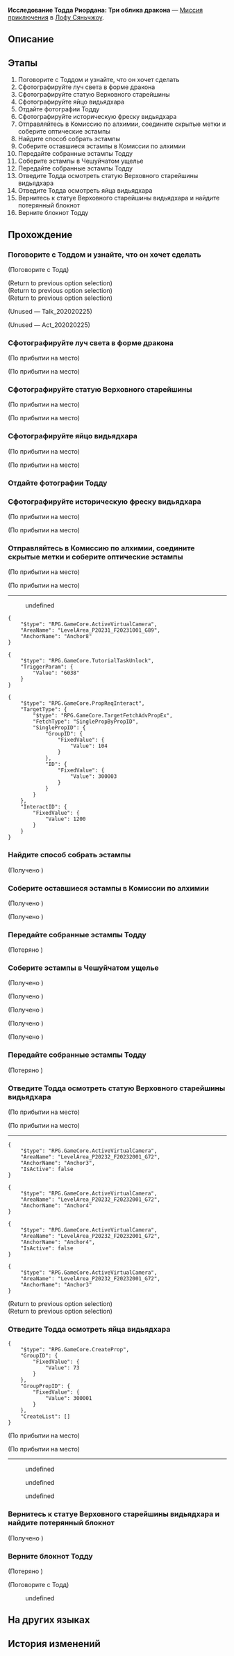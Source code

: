{{Дополнить|Диалоги.}}
{{Миссия Инфобокс
|id              = 2020202
|Название        = 
|Изображение     = Миссия Освоения Исследование Тодда Риордана Три облика дракона.png
|Тип             = Миссия приключения
|События         = 
|Глава           = 
|Условия         = Завершите миссию [[Миссия приключения]] ''[[Исследование Тодда Риордана: Мимолётный взгляд на знахарские учения]]'' и дождитесь ежедневного [[Обновление сервера|обновления сервера]]
|Персонажи       = Первопроходец; Тодд
|СтартЛокация    = [[Лофу Сяньчжоу]] — [[Центральная гавань Приюта звёздных яликов]]
|Локации         = Центральная гавань Приюта звёздных яликов
|Предыдущая      = Исследование Тодда Риордана: Мимолётный взгляд на знахарские учения
|Следующая       = 
|Награды         = Опыт Освоения*200; Звёздный нефрит*40; Путеводитель путешественника*6; Утраченный кристалл*5; Strale*25; "Erstwhile Resonance"*1 { text = Erstwhile Resonance }; Кредиты*60 000
}}
'''Исследование Тодда Риордана: Три облика дракона''' — [[Миссия приключения]] в [[Лофу Сяньчжоу]].

==Описание==
{{Описание|Тодд просит вас отправиться в Чешуйчатое ущелье и сделать несколько снимков, связанных с историей видьядхара, а затем - помочь проникнуть в Чешуйчатое ущелье. Вы помогаете Тодду исполнить его желание.}}

==Этапы==
# Поговорите с Тоддом и узнайте, что он хочет сделать
# Сфотографируйте луч света в форме дракона
# Сфотографируйте статую Верховного старейшины
# Сфотографируйте яйцо видьядхара
# Отдайте фотографии Тодду
# Сфотографируйте историческую фреску видьядхара
# Отправляйтесь в Комиссию по алхимии, соедините скрытые метки и соберите оптические эстампы
# Найдите способ собрать эстампы
# Соберите оставшиеся эстампы в Комиссии по алхимии
# Передайте собранные эстампы Тодду
# Соберите эстампы в Чешуйчатом ущелье
# Передайте собранные эстампы Тодду
# Отведите Тодда осмотреть статую Верховного старейшины видьядхара
# Отведите Тодда осмотреть яйца видьядхара
# Вернитесь к статуе Верховного старейшины видьядхара и найдите потерянный блокнот
# Верните блокнот Тодду

==Прохождение==
{{Дополнить}}


===Поговорите с Тоддом и узнайте, что он хочет сделать===
{{Описание миссии|локация=Центральная гавань Приюта звёздных яликов|Учёный Гильдии эрудитов Тодд Риордан, похоже, столкнулся с новой проблемой. Но на этот раз, помимо «академических» проблем, похоже, есть что-то ещё...}}
{{Диалог Начало}}


;(Поговорите с Тодд)
<!--Unknown TalkSentence: 502114101-->
;(Return to previous option selection)
;(Return to previous option selection)
;(Return to previous option selection)

;(Unused &mdash; Talk_202020225)


;(Unused &mdash; Act_202020225)

{{Диалог Конец}}

===Сфотографируйте луч света в форме дракона===
{{Описание миссии|локация=Чешуйчатое ущелье|Тодд намерен изучать историю видьядхара. Однако он не смог попасть в Чешуйчатое ущелье, где, по слухам, можно ознакомиться с историей расы видьядхара. Не имея другой альтернативы, Тодд просит вас отправиться в Чешуйчатое ущелье и сделать несколько фотографий, чтобы он смог завершить исследование.}}
{{Диалог Начало}}
;(По прибытии на место)

;(По прибытии на место)
<!--Unknown TalkSentence: 202040217-->
{{Диалог Конец}}

===Сфотографируйте статую Верховного старейшины===
{{Диалог Начало}}
;(По прибытии на место)

;(По прибытии на место)
<!--Unknown TalkSentence: 202040044-->
{{Диалог Конец}}

===Сфотографируйте яйцо видьядхара===
{{Диалог Начало}}
;(По прибытии на место)

;(По прибытии на место)
<!--Unknown TalkSentence: 202040216-->
{{Диалог Конец}}

===Отдайте фотографии Тодду===
{{Описание миссии|локация=Центральная гавань Приюта звёздных яликов|Следуя просьбе Тодда, вы направляетесь в Чешуйчатое ущелье, чтобы сделать нужные ему фотографии. Поторопитесь и отдайте ему фотографии.}}
{{Диалог Начало}}

{{Диалог Конец}}

===Сфотографируйте историческую фреску видьядхара===
{{Описание миссии|локация=Чешуйчатое ущелье|Тодд намерен изучать историю видьядхара. Однако он не смог попасть в Чешуйчатое ущелье, где, по слухам, можно ознакомиться с историей расы видьядхара. Не имея другой альтернативы, Тодд просит вас отправиться в Чешуйчатое ущелье и сделать несколько фотографий, чтобы он смог завершить исследование.}}
{{Диалог Начало}}
;(По прибытии на место)

;(По прибытии на место)
<!--Unknown TalkSentence: 202040215-->
{{Диалог Конец}}

===Отправляйтесь в Комиссию по алхимии, соедините скрытые метки и соберите оптические эстампы===
{{Описание миссии|локация=Комиссия по алхимии|Тодд раскрыл вам секрет, который связан с исчезновением его учителя. Вы соглашаетесь помочь ему собрать подсказки, оставленные учителем. Он отправляет обнаруженные координаты, и вы приходите в Комиссию по алхимии, где собираете секретные метки Гильдии и записываете их. Соединяйте метки вместе и записывайте оптические метки с помощью камеры смартфона.}}
{{Диалог Начало}}
;(По прибытии на место)

;(По прибытии на место)
----
<!--Unknown TalkSentence: 202040194-->
<!--Unknown TalkSentence: 202040195-->
:{{Диалог|Стрелка}} undefined
:<!--1.5-second delay-->
<!--Unknown TalkSentence: 202040197-->
<!--Unknown TalkSentence: 202040198-->
<!--Unknown TalkSentence: 202040199-->
<pre>{
	"$type": "RPG.GameCore.ActiveVirtualCamera",
	"AreaName": "LevelArea_P20231_F20231001_G89",
	"AnchorName": "Anchor8"
}</pre>
<!--Unknown TalkSentence: 202040201-->
<pre>{
	"$type": "RPG.GameCore.TutorialTaskUnlock",
	"TriggerParam": {
		"Value": "6038"
	}
}</pre>
<pre>{
	"$type": "RPG.GameCore.PropReqInteract",
	"TargetType": {
		"$type": "RPG.GameCore.TargetFetchAdvPropEx",
		"FetchType": "SinglePropByPropID",
		"SinglePropID": {
			"GroupID": {
				"FixedValue": {
					"Value": 104
				}
			},
			"ID": {
				"FixedValue": {
					"Value": 300003
				}
			}
		}
	},
	"InteractID": {
		"FixedValue": {
			"Value": 1200
		}
	}
}</pre>
{{Диалог Конец}}

===Найдите способ собрать эстампы===
{{Описание миссии|локация=Комиссия по алхимии|Тодд раскрыл вам секрет, который связан с исчезновением его учителя. Вы соглашаетесь помочь ему собрать подсказки, оставленные учителем. Он отправляет обнаруженные координаты, и вы приходите в Комиссию по алхимии, где собираете секретные метки Гильдии и записываете их.}}
{{Диалог Начало}}

;(Получено {{Item|Эстамп Гильдии I|20|x=1|text=Эстамп Гильдии I}})
{{Диалог Конец}}

===Соберите оставшиеся эстампы в Комиссии по алхимии===
{{Описание миссии|локация=Комиссия по алхимии|Тодд раскрыл вам секрет, который связан с исчезновением его учителя. Вы соглашаетесь помочь ему собрать подсказки, оставленные учителем. Он отправляет обнаруженные координаты, и вы приходите в Комиссию по алхимии, где собираете секретные метки Гильдии и записываете их. Соединяйте метки вместе и записывайте оптические метки с помощью камеры смартфона.}}
{{Диалог Начало}}

;(Получено {{Item|Эстамп Гильдии II|20|x=1|text=Эстамп Гильдии II}})

;(Получено {{Item|Эстамп Гильдии III|20|x=1|text=Эстамп Гильдии III}})
{{Диалог Конец}}

===Передайте собранные эстампы Тодду===
{{Описание миссии|локация=Центральная гавань Приюта звёздных яликов|Вы собрали три оптических эстампа учёного Бернини в трёх различных местах. Теперь пришло время отдать их Тодду.}}
{{Диалог Начало}}

;(Потеряно {{Item|Эстамп Гильдии I|20|x=1|text=Эстамп Гильдии I}})
{{Диалог Конец}}

===Соберите эстампы в Чешуйчатом ущелье===
{{Описание миссии|локация=Чешуйчатое ущелье|Тодд расшифровал загадки, оставленные его учителем, но, к сожалению, это не имеет никакого отношения к местонахождению учителя. Он просит вас отправиться в Чешуйчатое ущелье, где его учитель исчез десятилетия назад. Там, должно быть, спрятаны ещё какие-то метки...}}
{{Диалог Начало}}

;(Получено {{Item|Эстамп Гильдии IV|20|x=1|text=Эстамп Гильдии IV}})

;(Получено {{Item|Эстамп Гильдии V|20|x=1|text=Эстамп Гильдии V}})

;(Получено {{Item|Эстамп Гильдии VI|20|x=1|text=Эстамп Гильдии VI}})

;(Получено {{Item|Эстамп Гильдии VII|20|x=1|text=Эстамп Гильдии VII}})

;(Получено {{Item|Эстамп Гильдии VIII|20|x=1|text=Эстамп Гильдии VIII}})
{{Диалог Конец}}

===Передайте собранные эстампы Тодду===
{{Описание миссии|локация=Центральная гавань Приюта звёздных яликов|Вы нашли все метки и записали их. Теперь пришло время передать оптические метки Тодду. Может быть, на этот раз ему удастся разгадать тайну исчезновения своего учителя.}}
{{Диалог Начало}}

;(Потеряно {{Item|Эстамп Гильдии IV|20|x=1|text=Эстамп Гильдии IV}})
{{Диалог Конец}}

===Отведите Тодда осмотреть статую Верховного старейшины видьядхара===
{{Описание миссии|локация=Чешуйчатое ущелье|Тодду пришло несколько новых идей, но одних текстов и фотографий явно недостаточно, чтобы сформулировать законченную тему исследования. Он умоляет вас тайно отвести его в Чешуйчатое ущелье, чтобы увидеть всё своими глазами...}}
{{Диалог Начало}}
;(По прибытии на место)

;(По прибытии на место)
----
<!--Unknown TalkSentence: 202040152-->
<pre>{
	"$type": "RPG.GameCore.ActiveVirtualCamera",
	"AreaName": "LevelArea_P20232_F20232001_G72",
	"AnchorName": "Anchor3",
	"IsActive": false
}</pre>
<pre>{
	"$type": "RPG.GameCore.ActiveVirtualCamera",
	"AreaName": "LevelArea_P20232_F20232001_G72",
	"AnchorName": "Anchor4"
}</pre>
<!--Unknown TalkSentence: 202040153-->
<!--Unknown TalkSentence: 202040154-->
<pre>{
	"$type": "RPG.GameCore.ActiveVirtualCamera",
	"AreaName": "LevelArea_P20232_F20232001_G72",
	"AnchorName": "Anchor4",
	"IsActive": false
}</pre>
<pre>{
	"$type": "RPG.GameCore.ActiveVirtualCamera",
	"AreaName": "LevelArea_P20232_F20232001_G72",
	"AnchorName": "Anchor3"
}</pre>
;(Return to previous option selection)
;(Return to previous option selection)
{{Диалог Конец}}

===Отведите Тодда осмотреть яйца видьядхара===
{{Диалог Начало}}
<pre>{
	"$type": "RPG.GameCore.CreateProp",
	"GroupID": {
		"FixedValue": {
			"Value": 73
		}
	},
	"GroupPropID": {
		"FixedValue": {
			"Value": 300001
		}
	},
	"CreateList": []
}</pre>
;(По прибытии на место)

;(По прибытии на место)
----
<!--Unknown TalkSentence: 202040163-->
<!--Unknown TalkSentence: 202040164-->
<!--Unknown TalkSentence: 202040165-->
<!--Unknown TalkSentence: 202040166-->
<!--Unknown TalkSentence: 202040167-->
<!--Unknown TalkSentence: 202040168-->
:{{Диалог|Стрелка}} undefined
:{{Диалог|Стрелка}} undefined
:{{Диалог|Стрелка}} undefined
{{Диалог Конец}}

===Вернитесь к статуе Верховного старейшины видьядхара и найдите потерянный блокнот===
{{Описание миссии|локация=Чешуйчатое ущелье|Тодд останавливается перед яйцами видьядхара и понимает, что потерял свой блокнот, полный исследовательских заметок. Возможно, он потерял его в том месте, где был раньше. Он просит вас вернуться к статуе Верховного старейшины видьядхара и поискать его блокнот.}}
{{Диалог Начало}}

;(Получено {{Item|Блокнот Тодда|20|x=1|text=Блокнот Тодда}})
{{Диалог Конец}}

===Верните блокнот Тодду===
{{Описание миссии|локация=Чешуйчатое ущелье|Вы находите блокнот Тодда, но в нём почти нет записей. Это кажется вам странным, но вы не знаете, что это может значить... В любом случае вы должны вернуть ему блокнот.}}
{{Диалог Начало}}

;(Потеряно {{Item|Блокнот Тодда|20|x=1|text=Блокнот Тодда}})

;(Поговорите с Тодд)
<!--Unknown TalkSentence: 202040183-->
:{{Диалог|Стрелка}} undefined
<!--Unknown TalkSentence: 202040188-->
<!--Unknown TalkSentence: 202040189-->
<!--Unknown TalkSentence: 202040190-->
<!--Unknown TalkSentence: 202040191-->
<!--Unknown TalkSentence: 202040233-->
<!--Unknown TalkSentence: 202040234-->
<!--Unknown TalkSentence: 202040235-->
{{Диалог Конец}}

==На других языках==
{{На других языках
|en   = Todd Riordan's Academic Research: The Three Draconic Transformations
|zhs  = 陶德•雷奥登的学术研究：龙图三变
|zht  = 陶德•雷奧登的學術研究：龍圖三變
|ja   = トッド・ライオットの学術研究：龍図三変
|ko   = 토드•리오단의 학술 연구: 삼변하는 용
|es   = Investigación académica de Todd Riordan: las tres transformaciones dracónicas
|fr   = Les recherches de Todd&nbsp;Riordan&nbsp;: Les trois transformations draconiques
|ru   = Исследование Тодда Риордана: Три облика дракона
|th   = งานวิจัยของ Todd Riordan: มังกรที่แปรเปลี่ยน
|vi   = Nghiên cứu học thuật của Todd Riordan: Ba Mảnh Hình Rồng
|de   = Todd Riordans akademische Forschung: Die drei Drachenverwandlungen
|id   = Penelitian Akademis Todd Riordan: Tiga Transformasi Drakonik
|pt   = Pesquisa Acadêmica de Todd Riordan: Três Transformações Dracônicas
}}

==История изменений==
{{История изменений|2.7}}
